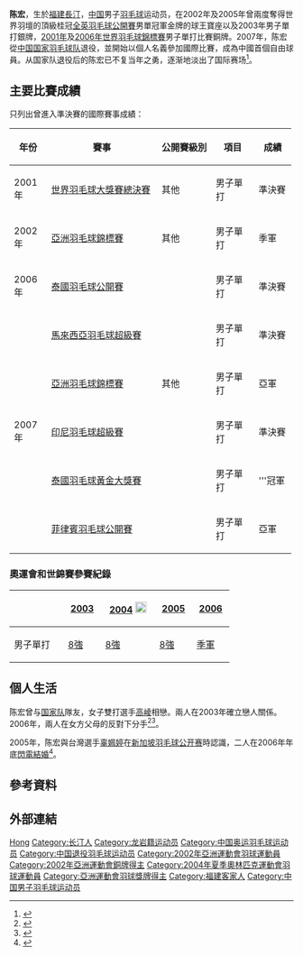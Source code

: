 {{noteTA|G1=Badminton}}
{{Otheruses|陳宏}}
{{Infobox 羽球選手
| playername              = 陈宏
| image                   = Cheng hong.JPG
| birth_name              = 
| date_of_birth           = {{birth date and age|1979|11|28}}
| place_of_birth          = {{CHN-1949}}[[福建省|福建省]][[長汀|長汀]]
| height                  = {{height|m=1.82}}
| weight                  = 
| event                   = 男子单打
| highest_ranking         = '''第1位''' 
| date_of_highest_ranking = 
| country                 = {{CHN-1949}}
| current_ranking         = 已退役
| years_started           = 1997年
| years_retired           = 2007年
| coach                   = 
| handedness              = 
| best_result             = 
| bwf_profile             = 822079A1-25A1-4FF1-A412-71B3C7A76F8C
| bwf_id                  = 9689 
}}
{{MedalTableTop}}
{{MedalSport|男子[[羽毛球|羽毛球]]}}
{{MedalCountry|{{CHN-1949}}}}
{{MedalCompetition | [[全英羽毛球公開賽|全英羽毛球公開賽]]}}
{{MedalGold| 2002年 伯明翰| 男子單打 }}
{{MedalSilver| 2003年 伯明翰| 男子單打 }}
{{MedalGold| 2005年 伯明翰| 男子單打 }}
{{MedalCompetition | [[世界羽毛球錦標賽|世界羽毛球錦標賽]]}}
{{MedalBronze| [[2001年世界羽毛球錦標賽|2001年 塞維利亞]] | 男子單打 }}
{{MedalBronze| [[2006年世界羽毛球錦標賽|2006年 馬德里]] | 男子單打 }}
{{MedalCompetition | [[汤姆斯杯|汤姆斯杯]]}}
{{MedalGold| [[2004年湯姆斯盃|2004年 雅加達]] | [[2004年湯姆斯盃|男子團體]]}}
{{MedalGold| [[2006年湯姆斯盃|2006年 仙台/東京]] | [[2006年湯姆斯盃|男子團體]]}}
{{MedalCompetition | [[蘇迪曼盃|蘇迪曼盃]]}}
{{MedalGold| [[2001年蘇迪曼盃|2001年 塞維利亞]] | [[2001年蘇迪曼盃|混合團體]]}}
{{MedalCompetition | [[亞洲羽毛球錦標賽|亞洲羽毛球錦標賽]]}}
{{MedalGold| [[1999年亞洲羽毛球錦標賽|1999年 吉隆坡]] | 男子單打 }}
{{MedalBronze| [[2002年亞洲羽毛球錦標賽|2002年 曼谷]] | 男子單打 }}
{{MedalSilver| [[2007年亞洲羽毛球錦標賽|2007年 新山]] | 男子單打 }}
{{MedalCountry|{{CHN-1949}}福建省}}
{{MedalCompetition|[[中华人民共和国全国运动会|中华人民共和国全国运动会]]}}
{{MedalBronze| [[中华人民共和国第十届运动会|2005年 南京]] | [[中華人民共和國第十屆全運會羽毛球比賽|男子單打]] }}
{{MedalBronze| [[中华人民共和国第十届运动会|2005年 南京]] | [[中華人民共和國第十屆全運會羽毛球比賽|男子團體]] }}
{{MedalSilver| [[中华人民共和国第十一届运动会|2009年 濟南]] | [[中華人民共和國第十一屆全運會羽毛球男子團體比賽|男子團體]] }}
{{MedalBottom}}
{{世大運獎牌記錄
|項目=羽球
|a1=2007
|b1=2
|c1=混合團體
|a2=2007
|b2=2
|c2=單打
|a3=2007
|b3=3
|c3=混合雙打
}}
'''陈宏'''{{BD|1979年|11月28日||}}，生於[[福建|福建]][[長汀|長汀]]，[[中华人民共和国|中国]]男子[[羽毛球|羽毛球]]运动员，在2002年及2005年曾兩度奪得世界羽壇的頂級桂冠[[全英羽毛球公開賽|全英羽毛球公開賽]]男單冠軍金牌的球王寶座以及2003年男子單打銀牌，[[2001年世界羽毛球錦標賽|2001年]]及[[2006年世界羽毛球錦標賽|2006年世界羽毛球錦標賽]]男子單打比賽銅牌。2007年，陈宏從[[中国国家羽毛球队|中国国家羽毛球队]]退役，並開始以個人名義參加國際比賽，成為中國首個自由球員。从国家队退役后的陈宏已不复当年之勇，逐渐地淡出了国际赛场<ref>{{cite news|title=名将陈宏继续追逐他的羽球梦想 想当教练时间没定|url=http://sports.sina.com.cn/o/2010-04-21/07584948642.shtml|archiveurl=https://web.archive.org/web/20170314152539/http://sports.sina.com.cn/o/2010-04-21/07584948642.shtml|newspaper=金陵晚报|date=2010-04-21|archivedate=2017-03-14}}</ref>。

==主要比賽成績==
只列出曾進入準決賽的國際賽事成績：
{| class=wikitable style="text-align:center; font-size:small;" 
!width="50"|年份
!width="180"|賽事
!width="80"|公開賽級別
!width="60"|項目
!width="50"|成績
|-
!rowspan="1"|2001年
|[[2000年世界羽毛球大獎賽總決賽|世界羽毛球大獎賽總決賽]]
|其他
|男子單打
|bgcolor="#b8860b"|準決賽
|-
!rowspan="1"|2002年
|[[2002年亞洲羽毛球錦標賽|亞洲羽毛球錦標賽]]
|其他
|男子單打
|bgcolor="#b8860b"|季軍
|-
!rowspan="1"|2006年
|[[2006年泰國羽毛球公開賽|泰國羽毛球公開賽]]
|
|男子單打
|bgcolor="#b8860b"|準決賽
|-
!rowspan="5"|2007年
|[[2007年馬來西亞羽毛球超級賽|馬來西亞羽毛球超級賽]]
|{{BWFSS}}
|男子單打
|bgcolor="#b8860b"|準決賽
|-
|[[2007年亞洲羽毛球錦標賽|亞洲羽毛球錦標賽]]
|其他
|男子單打
|bgcolor="silver"|亞軍
|-
|[[2007年印度尼西亞羽毛球超級賽|印尼羽毛球超級賽]]
|{{BWFSS}}
|男子單打
|bgcolor="#b8860b"|準決賽
|-
|[[2007年泰國羽毛球黃金大獎賽|泰國羽毛球黃金大獎賽]]
|{{BWFGPG}}
|男子單打
|bgcolor="gold"|'''冠軍
|-
|[[2007年菲律賓羽毛球公開賽|菲律賓羽毛球公開賽]]
|{{BWFGPG}}
|男子單打
|bgcolor="silver"|亞軍
|}
{{BWF賽事級別索引/2007}}

===奧運會和世錦賽參賽紀錄===
{| class=wikitable style="text-align:center; font-size:small;" 
!
!width="50"|[[2003年世界羽毛球錦標賽|2003]]
!width="80"|[[2004年夏季奧林匹克運動會羽毛球比賽|2004]] [[File:Olympic_rings_without_rims.svg|20px]]
!width="50"|[[2005年世界羽毛球錦標賽|2005]]
!width="50"|[[2006年世界羽毛球錦標賽|2006]]
|-
!width="80"|男子單打
|[[2003年世界羽毛球錦標賽男子單打項目|8強]]
|[[2004年夏季奧林匹克運動會羽毛球男子單打比賽|8強]]
|[[2005年世界羽毛球錦標賽男子單打項目|8強]]
|bgcolor="#b8860b"|[[2006年世界羽毛球錦標賽男子單打項目|季軍]]
|}

==個人生活==
陈宏曾与[[中国国家羽毛球队|国家队]]隊友，女子雙打選手[[高崚|高崚]]相戀。兩人在2003年確立戀人關係。2006年，兩人在女方父母的反對下分手<ref>{{cite news|title=奥运故事会：“羽坛情侣”之高崚和陈宏|url=http://space.tv.cctv.com/video/VIDE1208273633507374|archiveurl=https://archive.is/20130408054457/space.tv.cctv.com/video/VIDE1208273633507374|newspaper=中央電視台|date=2008-08-20|archivedate=2013-04-08|deadurl=yes}}</ref><ref>{{cite news|title=父母干涉难成姻缘 高崚陈宏演绎各自幸福|url=http://sports.qq.com/a/20100306/000528.htm|archiveurl=https://archive.is/20170314153836/http://sports.qq.com/a/20100306/000528.htm|newspaper=體壇網|date=2010-03-06|archivedate=2017-03-14|deadurl=yes}}</ref>。

2005年，陈宏與台灣選手[[辜姵婷|辜姵婷]]在[[新加坡羽毛球公开赛|新加坡羽毛球公开赛]]時認識，二人在2006年年底[[閃電結婚|閃電結婚]]<ref>{{cite news|title=陈宏夫妻战大师赛 辜姵婷：奥运对他更重要|url=http://2008.qq.com/a/20070711/000080.htm|archiveurl=https://archive.is/20170314155741/http://2008.qq.com/a/20070711/000080.htm|newspaper=成都商报|date=2007-07-11|archivedate=2017-03-14|deadurl=yes}}</ref>。

== 參考資料 ==
{{Reflist}}

== 外部連結 ==
{{苏迪曼杯冠军}}
{{汤姆斯杯冠军}}
{{亚洲羽毛球锦标赛男子单打冠军}}

{{Authority control}}
{{DEFAULTSORT:Chen Hong}}
[[Category:陈姓|Hong]]
[[Category:长汀人|Category:长汀人]]
[[Category:龙岩籍运动员|Category:龙岩籍运动员]]
[[Category:中国奥运羽毛球运动员|Category:中国奥运羽毛球运动员]]
[[Category:中国退役羽毛球运动员|Category:中国退役羽毛球运动员]]
[[Category:2002年亞洲運動會羽球運動員|Category:2002年亞洲運動會羽球運動員]]
[[Category:2002年亞洲運動會銅牌得主|Category:2002年亞洲運動會銅牌得主]]
[[Category:2004年夏季奧林匹克運動會羽球運動員|Category:2004年夏季奧林匹克運動會羽球運動員]]
[[Category:亞洲運動會羽球獎牌得主|Category:亞洲運動會羽球獎牌得主]]
[[Category:福建客家人|Category:福建客家人]]
[[Category:中国男子羽毛球运动员|Category:中国男子羽毛球运动员]]